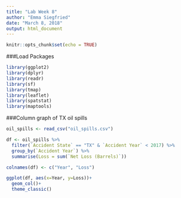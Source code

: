 ```yaml
---
title: "Lab Week 8"
author: "Emma Siegfried"
date: "March 8, 2018"
output: html_document
---
```


```r
knitr::opts_chunk$set(echo = TRUE)
```

###Load Packages
```r
library(ggplot2)
library(dplyr)
library(readr)
library(sf)
library(tmap)
library(leaflet)
library(spatstat)
library(maptools)
```

###Column graph of TX oil spills
```r

oil_spills <- read_csv("oil_spills.csv")

df <- oil_spills %>% 
  filter(`Accident State` == "TX" & `Accident Year` < 2017) %>% 
  group_by(`Accident Year`) %>% 
  summarise(Loss = sum(`Net Loss (Barrels)`))

colnames(df) <- c("Year", "Loss")

ggplot(df, aes(x=Year, y=Loss))+
  geom_col()+
  theme_classic()

```























